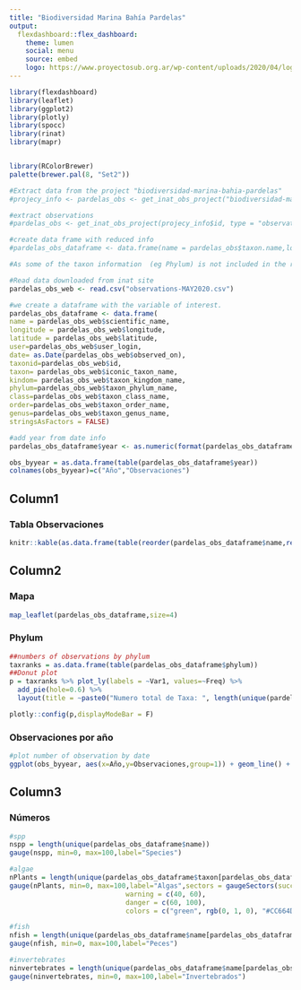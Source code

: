 ```yaml
---
title: "Biodiversidad Marina Bahía Pardelas"
output: 
  flexdashboard::flex_dashboard:
    theme: lumen
    social: menu
    source: embed
    logo: https://www.proyectosub.org.ar/wp-content/uploads/2020/04/logoinatproyectosub.png
---
```


```r
library(flexdashboard)
library(leaflet)
library(ggplot2)
library(plotly)
library(spocc)
library(rinat)
library(mapr)


library(RColorBrewer)
palette(brewer.pal(8, "Set2"))


```

```r


#Extract data from the project "biodiversidad-marina-bahia-pardelas"
#projecy_info <- pardelas_obs <- get_inat_obs_project("biodiversidad-marina-bahia-pardelas", type = "info", raw = FALSE)

#extract observations
#pardelas_obs <- get_inat_obs_project(projecy_info$id, type = "observations")

#create data frame with reduced info
#pardelas_obs_dataframe <- data.frame(name = pardelas_obs$taxon.name,longitude = as.numeric(pardelas_obs$longitude),latitude = as.numeric(pardelas_obs$latitude),user=pardelas_obs$user_login,date= as.Date(pardelas_obs$observed_on), taxonrank=pardelas_obs$taxon.rank,taxonid=pardelas_obs$taxon.id,taxon= pardelas_obs$iconic_taxon.name, stringsAsFactors = FALSE)

#As some of the taxon information  (eg Phylum) is not included in the rinat package we proceed to import data from csv. the package "spocc" shoul be explored for download data.

#Read data downloaded from inat site 
pardelas_obs_web <- read.csv("observations-MAY2020.csv")

#we create a dataframe with the variable of interest.
pardelas_obs_dataframe <- data.frame(
name = pardelas_obs_web$scientific_name,
longitude = pardelas_obs_web$longitude,
latitude = pardelas_obs_web$latitude,
user=pardelas_obs_web$user_login,
date= as.Date(pardelas_obs_web$observed_on),
taxonid=pardelas_obs_web$id,
taxon= pardelas_obs_web$iconic_taxon_name,
kindom= pardelas_obs_web$taxon_kingdom_name,
phylum=pardelas_obs_web$taxon_phylum_name,
class=pardelas_obs_web$taxon_class_name,
order=pardelas_obs_web$taxon_order_name,
genus=pardelas_obs_web$taxon_genus_name,
stringsAsFactors = FALSE)

#add year from date info
pardelas_obs_dataframe$year <- as.numeric(format(pardelas_obs_dataframe$date,"%Y"))

obs_byyear = as.data.frame(table(pardelas_obs_dataframe$year))
colnames(obs_byyear)=c("Año","Observaciones") 

```


Column1{data-width=250}
-------

### Tabla Observaciones {data-width=245}
```r
knitr::kable(as.data.frame(table(reorder(pardelas_obs_dataframe$name,rep(-1,length(pardelas_obs_dataframe$name)),sum))),col.names = c("Especies","Observaciones"))

```


Column2 {.tabset .tabset-fade}
-------

### Mapa
```r
map_leaflet(pardelas_obs_dataframe,size=4)
```


### Phylum 
```r
##numbers of observations by phylum 
taxranks = as.data.frame(table(pardelas_obs_dataframe$phylum))
##Donut plot
p = taxranks %>% plot_ly(labels = ~Var1, values=~Freq) %>% 
  add_pie(hole=0.6) %>% 
  layout(title = ~paste0("Numero total de Taxa: ", length(unique(pardelas_obs_dataframe$taxonid)))) 

plotly::config(p,displayModeBar = F) 
```

### Observaciones por año
```r
#plot number of observation by date 
ggplot(obs_byyear, aes(x=Año,y=Observaciones,group=1)) + geom_line() + geom_point()+ xlab("Año") + ylab("Observaciones") + theme_minimal()

```


Column3{data-width=150}
-------

### Números
```r
#spp 
nspp = length(unique(pardelas_obs_dataframe$name))
gauge(nspp, min=0, max=100,label="Species")

#algae
nPlants = length(unique(pardelas_obs_dataframe$taxon[pardelas_obs_dataframe$taxon=="Plantae"|pardelas_obs_dataframe$taxon=="Chromista"]))
gauge(nPlants, min=0, max=100,label="Algas",sectors = gaugeSectors(success = c(0, 40),
                             warning = c(40, 60),
                             danger = c(60, 100),
                             colors = c("green", rgb(0, 1, 0), "#CC664D")))

#fish
nfish = length(unique(pardelas_obs_dataframe$name[pardelas_obs_dataframe$taxon=="Actinopterygii"]))
gauge(nfish, min=0, max=100,label="Peces")

#invertebrates
ninvertebrates = length(unique(pardelas_obs_dataframe$name[pardelas_obs_dataframe$taxon=="Animalia"|pardelas_obs_dataframe$taxon=="Mollusca"]))
gauge(ninvertebrates, min=0, max=100,label="Invertebrados")
```


